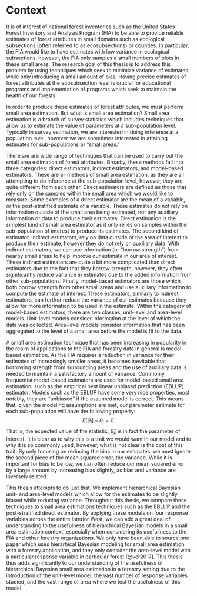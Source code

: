 # Context {#context}

It is of interest of national forest inventories such as the United States Forest Inventory and Analysis Program (FIA) to be able to provide reliable estimates of forest attributes in small domains such as ecological subsections (often referred to as ecosubsections) or counties. In particular, the FIA would like to have estimates with low variance in ecological subsections, however, the FIA only samples a small numbers of plots in these small areas. The research goal of this thesis is to address this problem by using techniques which seek to minimize variance of estimates while only introducing a small amount of bias. Having precise estimates of forest attributes at the ecosubsection level is crucial for educational programs and implementation of programs which seek to maintain the health of our forests.

In order to produce these estimates of forest attributes, we must perform small area estimation. But what is small area estimation? Small area estimation is a branch of survey statistics which includes techniques that allow us to estimate the value of parameters at a sub-population level. Typically in survey estimation, we are interested in doing inference at a population level, however we are sometimes interested in attaining estimates for sub-populations or "small areas."

There are are wide range of techniques that can be used to carry out the small area estimation of forest attributes. Broadly, these methods fall into three categories: direct estimators, indirect estimators, and model-based estimators. These are all methods of small area estimation, as they are all attempting to do inference at the sub-population level, however, they are quite different from each other. Direct estimators are defined as those that rely only on the samples within the small area which we would like to measure. Some examples of a direct estimator are the mean of a variable, or the post-stratified estimate of a variable. These estimates do not rely on information outside of the small area being estimated, nor any auxiliary information or data to produce their estimates. Direct estimation is the simplest kind of small area estimator as it only relies on samples within the sub-population of interest to produce its estimates. The second kind of estimator, indirect estimators, rely on data outside of the area of interest to produce their estimate, however they do not rely on auxiliary data. With indirect estimators, we can use information (or "borrow strength") from nearby small areas to help improve our estimate in our area of interest. These indirect estimators are quite a bit more complicated than direct estimators due to the fact that they borrow strength, however, they often significantly reduce variance in estimates due to the added information from other sub-populations. Finally, model-based estimators are those which both borrow strength from other small areas and use auxiliary information to compute the estimate of interest. These estimators, similarly to indirect estimators, can further reduce the variance of our estimates because they allow for more information to be used in the estimate. Within the category of model-based estimators, there are two classes, unit-level and area-level models. Unit-level models consider information at the level of which the data was collected. Area-level models consider information that has been aggregated to the level of a small area before the model is fit to the data. 

A small area estimation technique that has been increasing in popularity in the realm of applications to the FIA and forestry data in general is model-based estimation. As the FIA requires a reduction in variance for their estimates of increasingly smaller areas, it becomes inevitable that borrowing strength from surrounding areas and the use of auxiliary data is needed to maintain a satisfactory amount of variance. Commonly, frequentist model-based estimators are used for model-based small area estimation, such as the empirical best linear unbiased prediction (EBLUP) estimator. Models such as the EBLUP have some very nice properties, most notably, they are "unbiased" if the assumed model is correct. This means that, given the modeling assumptions are met, our parameter estimate for each sub-population will have the following property:
$$
E[\hat \theta_i] - \theta_i = 0.
$$
That is, the expected value of the statistic, $\hat \theta_i$, is in fact the parameter of interest. It is clear as to why this is a trait we would want in our model and to why it is so commonly used, however, what is not clear is the cost of this trait. By only focusing on reducing the bias in our estimates, we must ignore the second piece of the mean squared error, the variance. While it is important for bias to be low, we can often reduce our mean squared error by a large amount by increasing bias slightly, as bias and variance are inversely related. 

This thesis attempts to do just that. We implement hierarchical Bayesian unit- and area-level models which allow for the estimates to be slightly biased while reducing variance. Throughout this thesis, we compare these techniques to small area estimations techniques such as the EBLUP and the post-stratified direct estimator. By applying these models on four response variables across the entire Interior West, we can add a great deal of understanding to the usefulness of hierarchical Bayesian models in a small area estimation context, especially when considering its usefullness to the FIA and other forestry organizations. We only have been able to source one paper which uses hierarhical Bayesian modeling for small area estimation with a forestry application, and they only consider the area-level model with a particular response variable in particular forest [@ver2017]. This thesis thus adds significantly to our understanding of the usefulness of hierarchical Bayesian small area estimation in a forestry setting due to the introduction of the unit-level model, the vast number of response variables studied, and the vast range of area where we test the usefulness of this model. 

<!-- *provides background material on the topic and other approaches, and identifies what is added by this thesis* -->
<!-- To implement these models, there are two statistical schools of thought: frequentist methods and Bayesian methods. Frequentist models are the most common for estimation of forest attributes in small area estimation [CITE LOTS OF PAPERS HERE]. However, Bayesian methods have been used at the area-level for small area estunation of of forest attributes [@ver2017]. While frequentist methods are often viewed as the "default" method for doing small area estimation, there are many benefits of tackling these problems from a Bayesian perspective. Notably, Bayesian estimation utilizes prior distributions which allow us to quantify our prior uncertainty about the values of each parameter.  -->